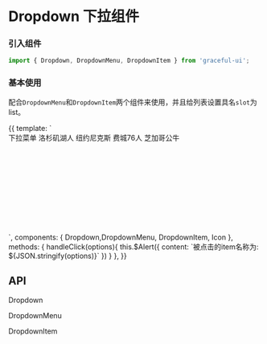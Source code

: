 
<Meta title="导航|Dropdown 下拉菜单" component={Dropdown} />

# Dropdown 下拉组件

### 引入组件

```js
import { Dropdown, DropdownMenu, DropdownItem } from 'graceful-ui';
```

### 基本使用
配合`DropdownMenu`和`DropdownItem`两个组件来使用，并且给列表设置具名`slot`为list。

<Preview>
  <Story name="基本使用">
    {{
      template: `
        <div style="height: 200px;">
          <Dropdown
            @on-click="handleClick"
          >
            <span>
              下拉菜单
              <Icon type="arrow-down"></Icon>
            </span>
            <DropdownMenu slot="list">
              <DropdownItem>洛杉矶湖人</DropdownItem>
              <DropdownItem>纽约尼克斯</DropdownItem>
              <DropdownItem>费城76人</DropdownItem>
              <DropdownItem>芝加哥公牛</DropdownItem>
            </DropdownMenu>
          </Dropdown>
        </div>
      `,
      components: {
        Dropdown,DropdownMenu, DropdownItem, Icon
      },
      methods: {
        handleClick(options){
          this.$Alert({
            content: `被点击的item名称为: ${JSON.stringify(options)}`
          })
        }
      },
    }}
  </Story>
</Preview>

## API

Dropdown
<Props of={Dropdown} />

DropdownMenu

<Props of={DropdownMenu} />

DropdownItem

<Props of={DropdownItem} />
